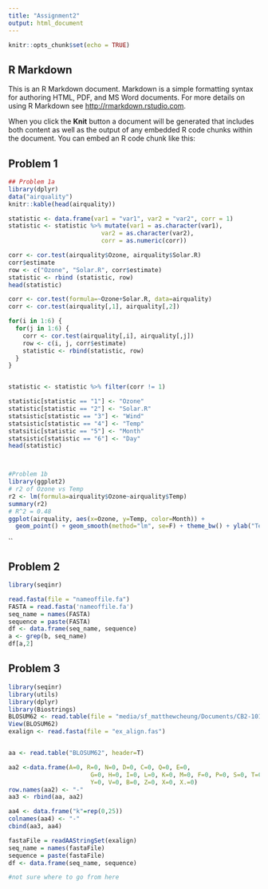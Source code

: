 ```yaml
---
title: "Assignment2"
output: html_document
---
```


```r
knitr::opts_chunk$set(echo = TRUE)
```

## R Markdown

This is an R Markdown document. Markdown is a simple formatting syntax for authoring HTML, PDF, and MS Word documents. For more details on using R Markdown see <http://rmarkdown.rstudio.com>.

When you click the **Knit** button a document will be generated that includes both content as well as the output of any embedded R code chunks within the document. You can embed an R code chunk like this:

## Problem 1
```r
## Problem 1a
library(dplyr)
data("airquality")
knitr::kable(head(airquality))

statistic <- data.frame(var1 = "var1", var2 = "var2", corr = 1)
statistic <- statistic %>% mutate(var1 = as.character(var1),
                          var2 = as.character(var2),
                          corr = as.numeric(corr))

corr <- cor.test(airquality$Ozone, airquality$Solar.R)
corr$estimate
row <- c("Ozone", "Solar.R", corr$estimate)
statistic <- rbind (statistic, row)
head(statistic)

corr <- cor.test(formula=~Ozone+Solar.R, data=airquality)
corr <- cor.test(airquality[,1], airquality[,2])

for(i in 1:6) {
  for(j in 1:6) {
    corr <- cor.test(airquality[,i], airquality[,j])
    row <- c(i, j, corr$estimate)
    statistic <- rbind(statistic, row)
  }
}


statistic <- statistic %>% filter(corr != 1)

statistic[statistic == "1"] <- "Ozone"
statistic[statistic == "2"] <- "Solar.R"
statsistic[statistic == "3"] <- "Wind"
statsistic[statistic == "4"] <- "Temp"
statsitic[statistic == "5"] <- "Month"
statsistic[statistic == "6"] <- "Day"
head(statistic)



#Problem 1b
library(ggplot2)
# r2 of Ozone vs Temp
r2 <- lm(formula=airquality$Ozone~airquality$Temp)
summary(r2)
# R^2 = 0.48
ggplot(airquality, aes(x=Ozone, y=Temp, color=Month)) +
  geom_point() + geom_smooth(method="lm", se=F) + theme_bw() + ylab("Temperature")
```
``

## Problem 2 
```r
library(seqinr)

read.fasta(file = "nameoffile.fa")
FASTA = read.fasta('nameoffile.fa')
seq_name = names(FASTA)
sequence = paste(FASTA)
df <- data.frame(seq_name, sequence)
a <- grep(b, seq_name)
df[a,2]

```

## Problem 3
```r
library(seqinr)
library(utils)
library(dplyr)
library(Biostrings)
BLOSUM62 <- read.table(file = "media/sf_matthewcheung/Documents/CB2-101/BLOSUM62.txt")
View(BLOSUM62)
exalign <- read.fasta(file = "ex_align.fas")


aa <- read.table("BLOSUM62", header=T)

aa2 <-data.frame(A=0, R=0, N=0, D=0, C=0, Q=0, E=0,
                       G=0, H=0, I=0, L=0, K=0, M=0, F=0, P=0, S=0, T=0, W=0, 
                       Y=0, V=0, B=0, Z=0, X=0, X.=0)
row.names(aa2) <- "-"
aa3 <- rbind(aa, aa2)

aa4 <- data.frame("k"=rep(0,25))
colnames(aa4) <- "-"            
cbind(aa3, aa4)

fastaFile = readAAStringSet(exalign)
seq_name = names(fastaFile)
sequence = paste(fastaFile)
df <- data.frame(seq_name, sequence)

#not sure where to go from here

```
